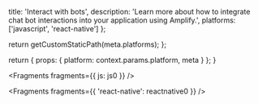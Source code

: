 
  title: 'Interact with bots',
  description:
    'Learn more about how to integrate chat bot interactions into your application using Amplify.',
  platforms: ['javascript', 'react-native']
};

  return getCustomStaticPath(meta.platforms);
};

  return {
    props: {
      platform: context.params.platform,
      meta
    }
  };
}


<Fragments fragments={{ js: js0 }} />


<Fragments fragments={{ 'react-native': reactnative0 }} />
